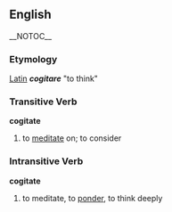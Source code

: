 == English == __NOTOC__
=== Etymology ===
[[Latin]] '''''cogitare''''' "to think"

=== Transitive Verb ===
'''cogitate'''
# to [[meditate]] on; to consider 

=== Intransitive Verb ===
'''cogitate'''
# to meditate, to [[ponder]], to think deeply